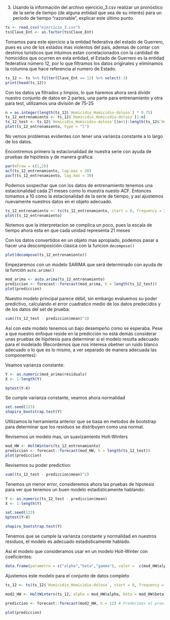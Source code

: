 
3. Usando la información del archivo ejercicio_3.csv realizar un pronóstico de la serie de tiempo (de alguna entidad que sea de su interés) para un periodo de tiempo “razonable”, explicar este último punto.

```r
ts <- read_csv("ejercicio_3.csv")
ts$Clave_Ent <- as.factor(ts$Clave_Ent)
```

Tomamos para este ejercicio a la entidad federativa del estado de Guerrero, pues es uno de los estados mas violentos del país, ademas de contar con destinos turisticos que intuimos estan correlacionados con la cantidad de homicidios que ocurren en esta entidad, el Estado de Guerrero es la entidad federativa número 12, por lo que filtramos los datos originales y eliminamos la columna que hace referencia al numero de Estado.

```r
ts_12 <- ts %>% filter(Clave_Ent == 12) %>% select(-3)
print(head(ts_12))
```

Con los datos ya filtrados y limpios, lo que haremos ahora será dividir nuestro conjunto de datos en 2 partes, una parte para entrenamiento y otra para test, utilizamos una división de 75-25

```r
n = as.integer(length(ts_12$`Homicidio_Homicidio-doloso`) * 0.75)
ts_12_entrenamiento <- ts_12$`Homicidio_Homicidio-doloso`[1:n]
ts_12_test <- ts_12$`Homicidio_Homicidio-doloso`[(n+1):length(ts_12$`Homicidio_Homicidio-doloso`)]
plot(ts_12_entrenamiento, type = "l")
```

No vemos problemas evidentes con tener una varianza constante a lo largo de los datos.

Encontremos primero la estacionalidad de nuestra serie con ayuda de pruebas de hipótesis y de manera gráfica:

```r
par(mfrow = c(1,2))
acf(ts_12_entrenamiento, lag.max = 30)
pacf(ts_12_entrenamiento, lag.max = 30)
```

Podemos sospechar que con los datos de entrenamiento tenemos una estacionalidad cada 21 meses como lo muestra nuesto ACF. Entonces tomamos a 10 como la estacionalidad de la serie de tiempo, y así ajustemos nuevamente nuestros datos en el objeto adecuado.

```r
ts_12_entrenamiento <- ts(ts_12_entrenamiento, start = 0, frequency = 21)
plot(ts_12_entrenamiento)
```

Notemos que la interpretacion se complica un poco, pues la escala de tiempo ahora esta en que cada unidad representa 21 meses

Con los datos convertidos en un objeto mas apropiado, podemos pasar a hacer una descomposición clásica con la funcion `decompose()`

```r
plot(decompose(ts_12_entrenamiento))
```

Empezaremos con un modelo SARIMA que será determinado con ayuda de la función `auto.arima()`

```r
mod_arima <- auto.arima(ts_12_entrenamiento)
prediccion <- forecast::forecast(mod_arima, h = length(ts_12_test)) 
plot(prediccion)
```

Nuestro modelo principal parece débil, sin embargo evaluemos su poder predictivo, calculando el error cuadratico medio de los datos predecidos y de los datos del set de prueba:

```r
sum((ts_12_test - prediccion$mean)^2)
```

Así con este modelo tenemos un bajo desempeño como se esperaba. Pese a que nuestro enfoque reside en la predicción no está demás considerar unas pruebas de hipótesis para determinar si el modelo resulta adecuado para el modelado (Recordemos que nos interesa obetner un ruido blanco adecuado o lo que es lo mismo, a ver separado de manera adecuada las componentes):

Veamos varianza constante:

```r
Y <- as.numeric(mod_arima$residuals)
X <- 1:length(Y)

bptest(Y~X)
```

Se cumple varianza constante, veamos ahora normalidad

```r
set.seed(123)
shapiro_bootstrap.test(Y)
```

Utilizamos la herramienta anterior que se basa en metodos de bootstrap para determinar que los residuos se distribuyen como una normal.

Revisemos un modelo mas, un suavizamiento Holt-Winters

```r
mod_HW <- HoltWinters(ts_12_entrenamiento)
prediccion <- forecast::forecast(mod_HW, h = length(ts_12_test))
plot(prediccion)
```

Revisemos su poder predictivo:

```r
sum((ts_12_test - prediccion$mean)^2)
```

Tenemos un menor error, consideremos ahora las pruebas de hipotesis para ver que tenemos un buen modelo estadisticamente hablando:

```r
Y <- as.numeric(ts_12_test - prediccion$mean)
X <- 1:length(Y)
```

```r
set.seed(123)
bptest(Y~X)

shapiro_bootstrap.test(Y)
```

Tenemos que se cumple la varianza constante y normalidad en nuestros residuos, el modelo es adecuado estadisticamente hablado.

Así el modelo que consideramos usar en un modelo Holt-Winter con coeficientes:

```r
data.frame(parametro = c("alpha","beta","gamma"), valor =  c(mod_HW$alpha,mod_HW$beta,mod_HW$gamma))
```

Ajustemos este modelo para el conjunto de datos completo

```r
ts_12 <- ts(ts_12$`Homicidio_Homicidio-doloso`, start = 0, frequency = 21)

mod2_HW <- HoltWinters(ts_12, alpha = mod_HW$alpha, beta = mod_HW$beta, gamma = mod_HW$gamma)

prediccion <- forecast::forecast(mod2_HW, h = 12) # Predecimos el proximo año

plot(prediccion)
```

\newpage